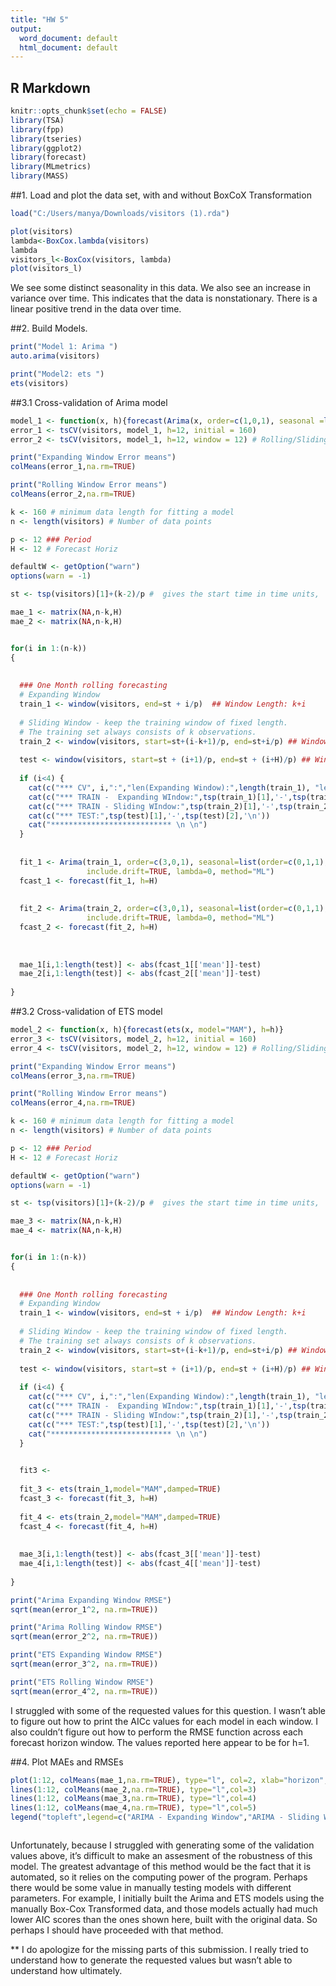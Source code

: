 ---
title: "HW 5"
output:
  word_document: default
  html_document: default
---

## R Markdown

```{r setup, include=FALSE}
knitr::opts_chunk$set(echo = FALSE)
library(TSA)
library(fpp)
library(tseries)
library(ggplot2)
library(forecast)
library(MLmetrics)
library(MASS)
```


##1. Load and plot the data set, with and without BoxCoX Transformation
```{r load, echo =TRUE}
load("C:/Users/manya/Downloads/visitors (1).rda")

plot(visitors)
lambda<-BoxCox.lambda(visitors)
lambda
visitors_l<-BoxCox(visitors, lambda)
plot(visitors_l)

```
We see some distinct seasonality in this data. We also see an increase in variance over time. This indicates that the data is nonstationary. There is a linear positive trend in the data over time. 

##2. Build Models.
```{r models, echo =TRUE}
print("Model 1: Arima ")
auto.arima(visitors)

print("Model2: ets ")
ets(visitors)


```




##3.1 Cross-validation of Arima model
```{r arima cv, echo =TRUE}

model_1 <- function(x, h){forecast(Arima(x, order=c(1,0,1), seasonal =list( order=c(0, 1, 2), period=12)), h=h)}
error_1 <- tsCV(visitors, model_1, h=12, initial = 160)
error_2 <- tsCV(visitors, model_1, h=12, window = 12) # Rolling/Sliding Window

print("Expanding Window Error means")
colMeans(error_1,na.rm=TRUE)

print("Rolling Window Error means")
colMeans(error_2,na.rm=TRUE)

k <- 160 # minimum data length for fitting a model
n <- length(visitors) # Number of data points

p <- 12 ### Period
H <- 12 # Forecast Horiz

defaultW <- getOption("warn") 
options(warn = -1)

st <- tsp(visitors)[1]+(k-2)/p #  gives the start time in time units,

mae_1 <- matrix(NA,n-k,H)
mae_2 <- matrix(NA,n-k,H)


for(i in 1:(n-k))
{
  
  
  ### One Month rolling forecasting
  # Expanding Window 
  train_1 <- window(visitors, end=st + i/p)  ## Window Length: k+i
  
  # Sliding Window - keep the training window of fixed length. 
  # The training set always consists of k observations.
  train_2 <- window(visitors, start=st+(i-k+1)/p, end=st+i/p) ## Window Length: k
  
  test <- window(visitors, start=st + (i+1)/p, end=st + (i+H)/p) ## Window Length: H
  
  if (i<4) {
    cat(c("*** CV", i,":","len(Expanding Window):",length(train_1), "len(Sliding Window):",length(train_2), "len(Test):",length(test),'\n'  ))
    cat(c("*** TRAIN -  Expanding WIndow:",tsp(train_1)[1],'-',tsp(train_1)[2],'\n'))
    cat(c("*** TRAIN - Sliding WIndow:",tsp(train_2)[1],'-',tsp(train_2)[2],'\n'))
    cat(c("*** TEST:",tsp(test)[1],'-',tsp(test)[2],'\n'))
    cat("*************************** \n \n")
  }
  
  
  fit_1 <- Arima(train_1, order=c(3,0,1), seasonal=list(order=c(0,1,1), period=p),
                 include.drift=TRUE, lambda=0, method="ML")
  fcast_1 <- forecast(fit_1, h=H)
  
  
  fit_2 <- Arima(train_2, order=c(3,0,1), seasonal=list(order=c(0,1,1), period=p),
                 include.drift=TRUE, lambda=0, method="ML")
  fcast_2 <- forecast(fit_2, h=H)
  
  
  
  mae_1[i,1:length(test)] <- abs(fcast_1[['mean']]-test)
  mae_2[i,1:length(test)] <- abs(fcast_2[['mean']]-test)
  
}

```


##3.2 Cross-validation of ETS model
```{r ets cv, echo =TRUE}

model_2 <- function(x, h){forecast(ets(x, model="MAM"), h=h)}
error_3 <- tsCV(visitors, model_2, h=12, initial = 160)
error_4 <- tsCV(visitors, model_2, h=12, window = 12) # Rolling/Sliding Window

print("Expanding Window Error means")
colMeans(error_3,na.rm=TRUE)

print("Rolling Window Error means")
colMeans(error_4,na.rm=TRUE)

k <- 160 # minimum data length for fitting a model
n <- length(visitors) # Number of data points

p <- 12 ### Period
H <- 12 # Forecast Horiz

defaultW <- getOption("warn") 
options(warn = -1)

st <- tsp(visitors)[1]+(k-2)/p #  gives the start time in time units,

mae_3 <- matrix(NA,n-k,H)
mae_4 <- matrix(NA,n-k,H)


for(i in 1:(n-k))
{
  
  
  ### One Month rolling forecasting
  # Expanding Window 
  train_1 <- window(visitors, end=st + i/p)  ## Window Length: k+i
  
  # Sliding Window - keep the training window of fixed length. 
  # The training set always consists of k observations.
  train_2 <- window(visitors, start=st+(i-k+1)/p, end=st+i/p) ## Window Length: k
  
  test <- window(visitors, start=st + (i+1)/p, end=st + (i+H)/p) ## Window Length: H
  
  if (i<4) {
    cat(c("*** CV", i,":","len(Expanding Window):",length(train_1), "len(Sliding Window):",length(train_2), "len(Test):",length(test),'\n'  ))
    cat(c("*** TRAIN -  Expanding WIndow:",tsp(train_1)[1],'-',tsp(train_1)[2],'\n'))
    cat(c("*** TRAIN - Sliding WIndow:",tsp(train_2)[1],'-',tsp(train_2)[2],'\n'))
    cat(c("*** TEST:",tsp(test)[1],'-',tsp(test)[2],'\n'))
    cat("*************************** \n \n")
  }
  

  fit3 <- 
  
  fit_3 <- ets(train_1,model="MAM",damped=TRUE)
  fcast_3 <- forecast(fit_3, h=H)
  
  fit_4 <- ets(train_2,model="MAM",damped=TRUE)
  fcast_4 <- forecast(fit_4, h=H)
  
  
  mae_3[i,1:length(test)] <- abs(fcast_3[['mean']]-test)
  mae_4[i,1:length(test)] <- abs(fcast_4[['mean']]-test)
  
}

print("Arima Expanding Window RMSE") 
sqrt(mean(error_1^2, na.rm=TRUE))

print("Arima Rolling Window RMSE") 
sqrt(mean(error_2^2, na.rm=TRUE))

print("ETS Expanding Window RMSE") 
sqrt(mean(error_3^2, na.rm=TRUE))

print("ETS Rolling Window RMSE") 
sqrt(mean(error_4^2, na.rm=TRUE))

```
I struggled with some of the requested values for this question. I wasn't able to figure out how to print the AICc values for each model in each window. I also couldn't figure out how to perform the RMSE function across each forecast horizon window. The values reported here appear to be for h=1. 

##4. Plot MAEs and RMSEs
```{r arima, echo =TRUE}

plot(1:12, colMeans(mae_1,na.rm=TRUE), type="l", col=2, xlab="horizon", ylab="MAE")
lines(1:12, colMeans(mae_2,na.rm=TRUE), type="l",col=3)
lines(1:12, colMeans(mae_3,na.rm=TRUE), type="l",col=4)
lines(1:12, colMeans(mae_4,na.rm=TRUE), type="l",col=5)
legend("topleft",legend=c("ARIMA - Expanding Window","ARIMA - Sliding Window", 'ETS - Expanding Window Window ', 'ETS - Sliding Window Window '),col=1:4,lty=1)



```

Unfortunately, because I struggled with generating some of the validation values above, it's difficult to make an assesment of the robustness of this model. The greatest advantage of this method would be the fact that it is automated, so it relies on the computing power of the program. Perhaps there would be some value in manually testing models with different parameters. For example, I initially built the Arima and ETS models using the manually Box-Cox Transformed data, and those models actually had much lower AIC scores than the ones shown here, built with the original data. So perhaps I should have proceeded with that method. 


** I do apologize for the missing parts of this submission. I really tried to understand how to generate the requested values but wasn't able to understand how ultimately. 


